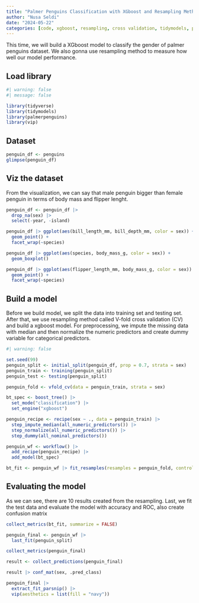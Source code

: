 ```yaml
---
title: "Palmer Penguins Classification with XGboost and Resampling Method"
author: "Nusa Seldi"
date: "2024-05-22"
categories: [code, xgboost, resampling, cross validation, tidymodels, palmerpenguins]
---
```


This time, we will build a XGboost model to classify the gender of palmer penguins dataset. We also gonna use resampling method to measure how well our model performance.

## Load library

```r
#| warning: false
#| message: false

library(tidyverse) 
library(tidymodels) 
library(palmerpenguins) 
library(vip)
```

## Dataset

```r
penguin_df <- penguins
glimpse(penguin_df)
```

## Viz the dataset

From the visualization, we can say that male penguin bigger than female penguin in terms of body mass and flipper lenght.

```r
penguin_df <- penguin_df |>
  drop_na(sex) |>
  select(-year, -island)

penguin_df |> ggplot(aes(bill_length_mm, bill_depth_mm, color = sex)) +
  geom_point() +
  facet_wrap(~species)

penguin_df |> ggplot(aes(species, body_mass_g, color = sex)) +
  geom_boxplot()

penguin_df |> ggplot(aes(flipper_length_mm, body_mass_g, color = sex)) +
  geom_point() +
  facet_wrap(~species)
```

## Build a model

Before we build model, we split the data into training set and testing set. After that, we use resampling method called V-fold cross validation (CV) and build a xgboost model. For preprocessing, we impute the missing data with median and then normalize the numeric predictors and create dummy variable for categorical predictors.

```r
#| warning: false

set.seed(99)
penguin_split <- initial_split(penguin_df, prop = 0.7, strata = sex)
penguin_train <- training(penguin_split)
penguin_test <- testing(penguin_split)

penguin_fold <- vfold_cv(data = penguin_train, strata = sex)

bt_spec <- boost_tree() |>
  set_mode("classification") |>
  set_engine("xgboost")

penguin_recipe <- recipe(sex ~ ., data = penguin_train) |>
  step_impute_median(all_numeric_predictors()) |>
  step_normalize(all_numeric_predictors()) |>
  step_dummy(all_nominal_predictors())

penguin_wf <- workflow() |>
  add_recipe(penguin_recipe) |>
  add_model(bt_spec)

bt_fit <- penguin_wf |> fit_resamples(resamples = penguin_fold, control = control_resamples(save_pred = TRUE))
```

## Evaluating the model

As we can see, there are 10 results created from the resampling. Last, we fit the test data and evaluate the model with accuracy and ROC, also create confusion matrix

```r
collect_metrics(bt_fit, summarize = FALSE)

penguin_final <- penguin_wf |>
  last_fit(penguin_split)

collect_metrics(penguin_final)

result <- collect_predictions(penguin_final)

result |> conf_mat(sex, .pred_class)

penguin_final |>
  extract_fit_parsnip() |>
  vip(aesthetics = list(fill = "navy"))
```
